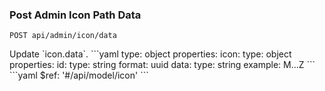 ### Post Admin Icon Path Data

```
POST api/admin/icon/data
```

<Tabs>
  <Tab title='Description'>
    Update `icon.data`.
  </Tab>
  <Tab title='Request'>
    ```yaml
    type: object
    properties:
      icon:
        type: object
        properties:
          id:
            type: string
            format: uuid
          data:
            type: string
            example: M...Z
    ```
  </Tab>
  <Tab title='Response'>
    ```yaml
    $ref: '#/api/model/icon'
    ```
  </Tab>
</Tabs>